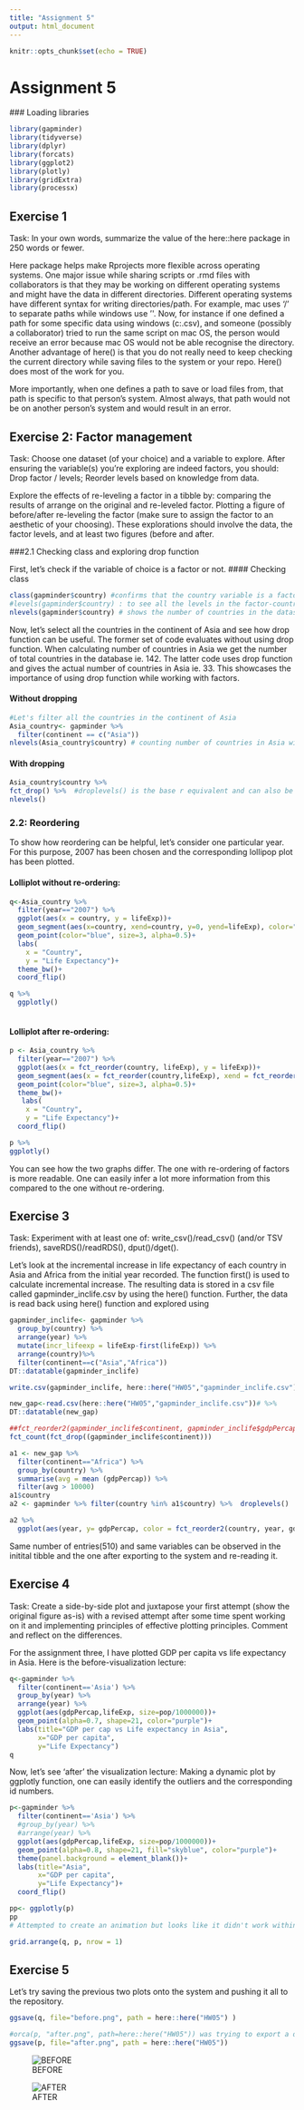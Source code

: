 ```yaml
---
title: "Assignment 5"
output: html_document
---
```


```r
knitr::opts_chunk$set(echo = TRUE)
```
# Assignment 5

 ### Loading libraries

```r
library(gapminder)
library(tidyverse)
library(dplyr)
library(forcats)
library(ggplot2)
library(plotly)
library(gridExtra)
library(processx)
```

## Exercise 1

Task: In your own words, summarize the value of the here::here package in 250 words or fewer.

Here package helps make Rprojects more flexible across operating systems. One major issue while sharing scripts or .rmd files with collaborators is that they may be working on different operating systems and might have the data in different directories. Different operating systems have different syntax for writing directories/path. For example, mac uses '/' to separate paths while windows use '\'. Now, for instance if one defined a path for some specific data using windows (c:\desktop\data\test.csv), and someone (possibly a collaborator) tried to run the same script on mac OS, the person would receive an error because mac OS would not be able recognise the directory. 
Another advantage of here() is that you do not really need to keep checking the current directory while saving files to the system or your repo. Here() does most of the work for you. 

More importantly, when one defines a path to save or load files from, that path is specific to that person’s system. Almost always, that path would not be on another person’s system and would result in an error. 





## Exercise 2: Factor management

Task: Choose one dataset (of your choice) and a variable to explore. After ensuring the variable(s) you’re exploring are indeed factors, you should:
Drop factor / levels;
Reorder levels based on knowledge from data.

Explore the effects of re-leveling a factor in a tibble by: comparing the results of arrange on the original and re-leveled factor.
Plotting a figure of before/after re-leveling the factor (make sure to assign the factor to an aesthetic of your choosing).
These explorations should involve the data, the factor levels, and at least two figures (before and after.


###2.1 Checking class and exploring drop function

First, let's check if the variable of choice is a factor or not.
#### Checking class
```r

class(gapminder$country) #confirms that the country variable is a factor
#levels(gapminder$country) : to see all the levels in the factor-country
nlevels(gapminder$country) # shows the number of countries in the dataset
```

Now, let's select all the countries in the continent of Asia and see how drop function can be useful. The former set of code evaluates without using drop function. When calculating number of countries in Asia  we get the number of total countries in the database ie. 142. The latter code uses drop function and gives the actual number of countries in Asia  ie. 33. This showcases the importance of using drop function while working with factors.   

#### Without dropping 
```r
#Let's filter all the countries in the continent of Asia
Asia_country<- gapminder %>% 
  filter(continent == c("Asia"))
nlevels(Asia_country$country) # counting number of countries in Asia without using the drp

```
#### With dropping
```r
Asia_country$country %>% 
fct_drop() %>%  #droplevels() is the base r equivalent and can also be used. 
nlevels()

```


### 2.2: Reordering

To show how reordering can be helpful, let's consider one particular year. For this purpose, 2007 has been chosen and the corresponding  lollipop plot has been plotted. 

#### Lolliplot without re-ordering:

```r
q<-Asia_country %>% 
  filter(year=="2007") %>% 
  ggplot(aes(x = country, y = lifeExp))+
  geom_segment(aes(x=country, xend=country, y=0, yend=lifeExp), color="skyblue")+
  geom_point(color="blue", size=3, alpha=0.5)+
  labs(
    x = "Country",
    y = "Life Expectancy")+
  theme_bw()+
  coord_flip()

q %>% 
  ggplotly()
  
```


#### Lolliplot after re-ordering:

```r
p <- Asia_country %>% 
  filter(year=="2007") %>% 
  ggplot(aes(x = fct_reorder(country, lifeExp), y = lifeExp))+
  geom_segment(aes(x = fct_reorder(country,lifeExp), xend = fct_reorder(country, lifeExp), y=0, yend=lifeExp), color="skyblue")+
  geom_point(color="blue", size=3, alpha=0.5)+
  theme_bw()+
   labs(
    x = "Country",
    y = "Life Expectancy")+
  coord_flip()

p %>%   
ggplotly()

```

You can see how the two graphs differ. The one with re-ordering of factors is more readable. One can easily infer a lot more information from this compared to the one without re-ordering. 


## Exercise 3

Task: Experiment with at least one of:
write_csv()/read_csv() (and/or TSV friends),
saveRDS()/readRDS(),
dput()/dget().


Let's look at the incremental increase in life expectancy of each country in Asia and Africa from the initial year recorded. The function first() is used to calculate incremental increase. The resulting data is stored in a csv file called gapminder_inclife.csv by using the here()  function. 
Further, the data is read back using here() function and explored using 
```r
gapminder_inclife<- gapminder %>%
  group_by(country) %>% 
  arrange(year) %>% 
  mutate(incr_lifeexp = lifeExp-first(lifeExp)) %>% 
  arrange(country)%>% 
  filter(continent==c("Asia","Africa"))
DT::datatable(gapminder_inclife)

write.csv(gapminder_inclife, here::here("HW05","gapminder_inclife.csv"))

new_gap<-read.csv(here::here("HW05","gapminder_inclife.csv"))# %>% 
DT::datatable(new_gap)

##fct_reorder2(gapminder_inclife$continent, gapminder_inclife$gdpPercap,min)
fct_count(fct_drop((gapminder_inclife$continent)))

a1 <- new_gap %>% 
  filter(continent=="Africa") %>%
  group_by(country) %>% 
  summarise(avg = mean (gdpPercap)) %>% 
  filter(avg > 10000)
a1$country
a2 <- gapminder %>% filter(country %in% a1$country) %>%  droplevels()

a2 %>% 
  ggplot(aes(year, y= gdpPercap, color = fct_reorder2(country, year, gdpPercap))) + geom_line() + geom_point()
```

Same number of entries(510) and same variables can be observed in the initital tibble and the one after exporting to the system and re-reading it. 


## Exercise 4

Task: Create a side-by-side plot and juxtapose your first attempt (show the original figure as-is) with a revised attempt after some time spent working on it and implementing principles of effective plotting principles. Comment and reflect on the differences.

For the assignment three, I have plotted GDP per capita vs life expectancy in Asia. Here is the before-visualization lecture: 
```r
q<-gapminder %>% 
  filter(continent=='Asia') %>%
  group_by(year) %>% 
  arrange(year) %>%
  ggplot(aes(gdpPercap,lifeExp, size=pop/1000000))+
  geom_point(alpha=0.7, shape=21, color="purple")+
  labs(title="GDP per cap vs Life expectancy in Asia",
       x="GDP per capita",
       y="Life Expectancy")
q
```


Now, let's see 'after' the visualization lecture:
Making a dynamic plot by ggplotly function, one can easily identify the outliers and the corresponding id numbers. 
```r
p<-gapminder %>% 
  filter(continent=='Asia') %>%
  #group_by(year) %>% 
  #arrange(year) %>% 
  ggplot(aes(gdpPercap,lifeExp, size=pop/1000000))+
  geom_point(alpha=0.8, shape=21, fill="skyblue", color="purple")+
  theme(panel.background = element_blank())+
  labs(title="Asia",
       x="GDP per capita",
       y="Life Expectancy")+
  coord_flip()

pp<- ggplotly(p)
pp
# Attempted to create an animation but looks like it didn't work within rmd. : plotly(frame = ~year, hoveinfo = "text",mode "markers")) chart_link = api_create(pp, filename="animations-mulitple-trace") chart_link
```

```r
grid.arrange(q, p, nrow = 1)
```

## Exercise 5

Let's try saving the previous two plots onto the system and pushing it all to the repository. 

```r
ggsave(q, file="before.png", path = here::here("HW05") )

#orca(p, "after.png", path=here::here("HW05")) was trying to export a dynamic graph, kinda failed.
ggsave(p, file="after.png", path = here::here("HW05"))

```

![BEFORE](https://stat545-ubc-hw-2019-20.github.io/stat545-hw-kushankb/HW05/before.png)

![AFTER](https://stat545-ubc-hw-2019-20.github.io/stat545-hw-kushankb/HW05/after.png)


